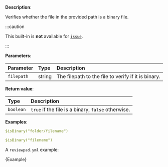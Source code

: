 
**Description**:

Verifies whether the file in the provided path is a binary file.

:::caution

This built-in is **not** available for [`issue`](/guides/syntax#workflow).

:::

**Parameters**:

| Parameter  | Type   | Description                                         |
| :--------- | :----- | :-------------------------------------------------- |
| `filepath` | string | The filepath to the file to verify if it is binary. |

**Return value**:

| Type      | Description                                        |
| :-------- | :------------------------------------------------- |
| `boolean` | `true` if the file is a binary, `false` otherwise. |

**Examples**:

```yml
$isBinary("folder/filename")
```

```yml
$isBinary("filename")
```

A `reviewpad.yml` example:

<CodeBlock language="yml" title="reviewpad.yml">{Example}</CodeBlock>
